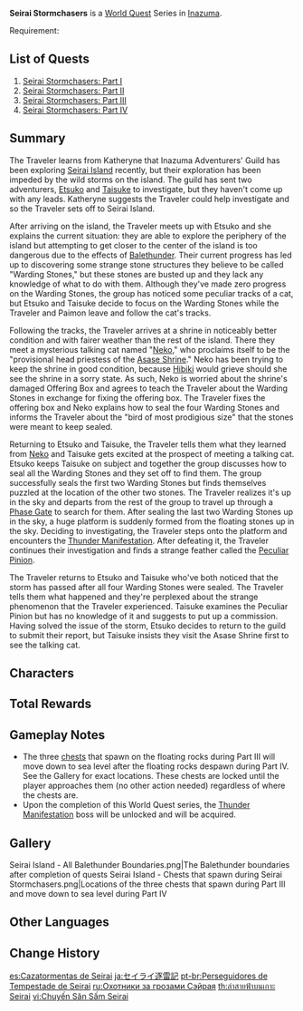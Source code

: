 {{Stub|Does the World Quest "Katheryne in Inazuma" need to be completed before starting this series (in order to talk to Katheryne)?<!-- Remove the comment brackets below if so. -->}}
{{Chapter Infobox
|image           = Seirai Stormchasers Chapter.png
|type            = World
|major           = yes
|region          = Inazuma
|next            = Through the Mists
}}
'''Seirai Stormchasers''' is a [[World Quest]] Series in [[Inazuma]].

Requirement: {{Quest|Ritou Escape Plan<!-- ;Katheryne in Inazuma -->|display=fullSentence|requirements=1}}

==List of Quests==
# [[Seirai Stormchasers: Part I]]
# [[Seirai Stormchasers: Part II]]
# [[Seirai Stormchasers: Part III]]
# [[Seirai Stormchasers: Part IV]]

==Summary==
The Traveler learns from Katheryne that Inazuma Adventurers' Guild has been exploring [[Seirai Island]] recently, but their exploration has been impeded by the wild storms on the island. The guild has sent two adventurers, [[Etsuko]] and [[Taisuke]] to investigate, but they haven't come up with any leads. Katheryne suggests the Traveler could help investigate and so the Traveler sets off to Seirai Island.

After arriving on the island, the Traveler meets up with Etsuko and she explains the current situation: they are able to explore the periphery of the island but attempting to get closer to the center of the island is too dangerous due to the effects of [[Balethunder]]. Their current progress has led up to discovering some strange stone structures they believe to be called "Warding Stones," but these stones are busted up and they lack any knowledge of what to do with them. Although they've made zero progress on the Warding Stones, the group has noticed some peculiar tracks of a cat, but Etsuko and Taisuke decide to focus on the Warding Stones while the Traveler and Paimon leave and follow the cat's tracks.

Following the tracks, the Traveler arrives at a shrine in noticeably better condition and with fairer weather than the rest of the island. There they meet a mysterious talking cat named "[[Neko]]," who proclaims itself to be the "provisional head priestess of the [[Asase Shrine]]." Neko has been trying to keep the shrine in good condition, because [[Hibiki]] would grieve should she see the shrine in a sorry state. As such, Neko is worried about the shrine's damaged Offering Box and agrees to teach the Traveler about the Warding Stones in exchange for fixing the offering box. The Traveler fixes the offering box and Neko explains how to seal the four Warding Stones and informs the Traveler about the "bird of most prodigious size" that the stones were meant to keep sealed.

Returning to Etsuko and Taisuke, the Traveler tells them what they learned from [[Neko]] and Taisuke gets excited at the prospect of meeting a talking cat. Etsuko keeps Taisuke on subject and together the group discusses how to seal all the Warding Stones and they set off to find them. The group successfully seals the first two Warding Stones but finds themselves puzzled at the location of the other two stones. The Traveler realizes it's up in the sky and departs from the rest of the group to travel up through a [[Phase Gate]] to search for them. After sealing the last two Warding Stones up in the sky, a huge platform is suddenly formed from the floating stones up in the sky. Deciding to investigating, the Traveler steps onto the platform and encounters the [[Thunder Manifestation]]. After defeating it, the Traveler continues their investigation and finds a strange feather called the [[Peculiar Pinion]].

The Traveler returns to Etsuko and Taisuke who've both noticed that the storm has passed after all four Warding Stones were sealed. The Traveler tells them what happened and they're perplexed about the strange phenomenon that the Traveler experienced. Taisuke examines the Peculiar Pinion but has no knowledge of it and suggests to put up a commission. Having solved the issue of the storm, Etsuko decides to return to the guild to submit their report, but Taisuke insists they visit the Asase Shrine first to see the talking cat.

==Characters==
{{Character Appearances|Seirai Stormchasers Chapter|type=Chapter}}

==Total Rewards==
{{Quest Rewards List|Seirai Stormchasers Chapter Quests}}

==Gameplay Notes==
* The three [[chests]] that spawn on the floating rocks during Part III will move down to sea level after the floating rocks despawn during Part IV. See the Gallery for exact locations. These chests are locked until the player approaches them (no other action needed) regardless of where the chests are.
* Upon the completion of this World Quest series, the [[Thunder Manifestation]] boss will be unlocked and {{Achievement|Seirai Stormchasers (Achievement)}} will be acquired.

==Gallery==
<gallery>
Seirai Island - All Balethunder Boundaries.png|The Balethunder boundaries after completion of quests
Seirai Island - Chests that spawn during Seirai Stormchasers.png|Locations of the three chests that spawn during Part III and move down to sea level during Part IV
</gallery>

==Other Languages==
{{Other Languages
|en      = Seirai Stormchasers
|zhs     = 清籁逐雷记
|zhs_rm  = Qīnglài Zhú Léi Jì
|zht     = 清籟逐雷記
|zht_rm  = Qīnglài Zhú Léi Jì
|zh_tl   = Seirai Thunder Chasing Record
|ja      = セイライ逐雷記
|ja_rm   = Seirai Chikuraiki{{Assumed}}
|ja_tl   = Seirai Stormchasers' Account
|ko      = 세이라이 번개 추적기
|ko_rm   = Seirai Beongae Chujeokgi
|ko_tl   = Seirai Lightning Chasing Record
|es      = Cazatormentas de Seirai
|es_tl   = Seirai Stormhunters
|fr      = Chasseurs d'orage de Seirai
|fr_tl   = Seirai Storm Chasers
|ru      = Охотники за грозами Сэйрая
|ru_tl   = Seirai Storms' Hunters
|th      = ล่าสายฟ้าบนเกาะ Seirai
|th_rm   = 
|th_tl   = 
|vi      = Chuyến Săn Sấm Seirai
|vi_tl   = The Hunt for Seirai Thunder
|de      = Sturmjäger von Seirai
|de_tl   = Stormchasers of Seirai
|id      = Pemburu Badai Seirai
|id_tl   = Seirai Storm Chasers
|pt      = Perseguidores de Tempestade de Seirai
|pt_tl   = 
|tr      = Seirai Fırtına Avcıları
|tr_tl   = Seirai Storm Hunter
|it      = Cacciatori di tempeste di Seirai
|it_tl   = 
}}

==Change History==
{{Change History|2.1}}

[[es:Cazatormentas de Seirai]]
[[ja:セイライ逐雷記]]
[[pt-br:Perseguidores de Tempestade de Seirai]]
[[ru:Охотники за грозами Сэйрая]]
[[th:ล่าสายฟ้าบนเกาะ Seirai]]
[[vi:Chuyến Săn Sấm Seirai]]